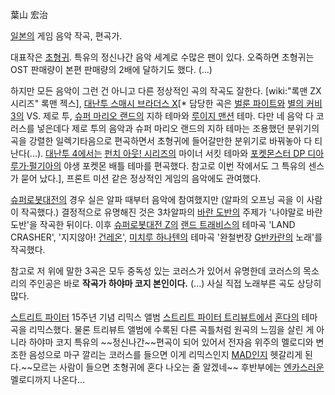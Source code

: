 葉山 宏治

[[일본]]의 게임 음악 작곡, 편곡가.

대표작은 [[초형귀]]. 특유의 정신나간 음악 세계로 수많은 팬이 있다. 오죽하면 초형귀는 OST 판매량이 본편 판매량의 2배에 달하기도 했다. (...)

하지만 모든 음악이 그런 건 아니고 다른 정상적인 곡의 작곡도 잘한다. [wiki:"록맨 ZX 시리즈" 록맨 젝스], [[대난투 스매시 브라더스 X]][* 담당한 곡은 [[벌룬 파이트]]와 [[별의 커비 3]]의 VS. 제로 투, [[슈퍼 마리오 랜드]]의 지하 테마와 [[루이지 맨션]] 테마. 다만 네 음악 다 코러스를 넣은데다 제로 투의 음악과 슈퍼 마리오 랜드의 지하 테마는 조용했던 분위기의 곡을 강렬한 일렉기타음으로 편곡하면서 초형귀에 들어갈만한 분위기로 바꿔놓아 다 티난다(...). [[대난투 4]]에서는 [[펀치 아웃! 시리즈]]의 마이너 서킷 테마와 [[포켓몬스터 DP 디아루가·펄기아]]의 야생 포켓몬 배틀 테마를 편곡했다. 참고로 이번 작에서도 그 특유의 센스가 묻어 났다.], 프론트 미션 같은 정상적인 게임의 음악에도 관여했다.

[[슈퍼로봇대전]]의 경우 실은 알파 때부터 음악에 참여했지만 (알파의 오프닝 곡을 이 사람이 작곡했다.) 결정적으로 유명해진 것은 3차알파의 [[바란 도반]]의 주제가 '나야말로 바란도반'을 작곡한 뒤이다. 이후 [[슈퍼로봇대전 Z]]의 [[랜드 트래비스]]의 테마곡 'LAND CRASHER', '지지않아! [[건레온]]', [[미치루 하나텐]]의 테마곡 '완철번장 [[G반카란]]의 노래'를 작곡했다.

참고로 저 위에 말한 3곡은 모두 중독성 있는 코러스가 있어서 유명한데 코러스의 목소리의 주인공은 바로 '''작곡가 하야마 코지 본인이다. ''' (...) 사실 직접 노래부른 곡도 상당히 많다.

[[스트리트 파이터]] 15주년 기념 리믹스 앨범 [[스트리트 파이터 트리뷰트]]에서 [[혼다]]의 테마곡을 리믹스했다. 물론 트리뷰트 앨범에 수록된 다른 곡틀처럼 원곡의 느낌을 살린 게 아니라 하야마 코지 특유의 ~~정신나간~~편곡이 되어 있어서 전자음 위주의 멜로디와 변조한 음성으로 마구 깔리는 코러스를 들으면 이게 리믹스인지 [[MAD]]인지 헷갈리게 된다.~~모르는 사람이 들으면 초형귀에 혼다 나오는 줄 알겠네~~ 후반부에는 [[엔카]]스러운 멜로디까지 나온다...
